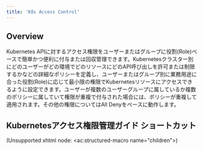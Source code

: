 ```yaml
---
title: 'K8s Access Control'
---
```


## Overview

Kubernetes APIに対するアクセス権限をユーザーまたはグループに役割(Role)ベースで簡単かつ便利に付与または回収管理できます。Kubernetesクラスター別にどのユーザーがどの環境でどのリソースにどのAPI呼び出しを許可または制限するかなどの詳細なポリシーを定義し、ユーザーまたはグループ別に業務用途に合った役割(Role)に応じて最小限の権限でKubernetesリソースにアクセスできるように設定できます。ユーザーが複数のユーザーグループに属しているか複数のポリシーに属していて権限が重複で付与された場合には、ポリシーが重複して適用されます。その他の権限についてはAll Denyをベースに動作します。


## Kubernetesアクセス権限管理ガイド ショートカット

(Unsupported xhtml node: &lt;ac:structured-macro name="children"&gt;)
